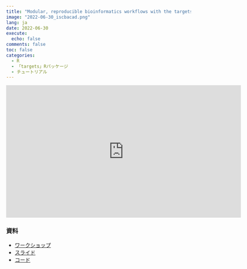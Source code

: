 ```yaml
---
title: "Modular, reproducible bioinformatics workflows with the targets R package (ISCBacademy チュートリアル)"
image: "2022-06-30_iscbacad.png"
lang: ja
date: 2022-06-30
execute:
  echo: false
comments: false
toc: false
categories:
  - R
  - 「targets」Rパッケージ
  - チュートリアル
---
```


<iframe width="640" height="360" src="https://www.youtube.com/embed/S3dMFlVBeqE" title=": Modular, reproducible bioinformatics workflows with the targets R package - Joel Nitta - ISCBacademy Tutorial" frameborder="0" allow="accelerometer; autoplay; clipboard-write; encrypted-media; gyroscope; picture-in-picture; web-share" allowfullscreen></iframe>

### 資料

- [ワークショップ](https://github.com/ISCB-Academy/bioinfo-targets)
- [スライド](https://joelnitta.github.io/iscb-targets-intro/#1)
- [コード](https://github.com/joelnitta/targets_vcf_example)

